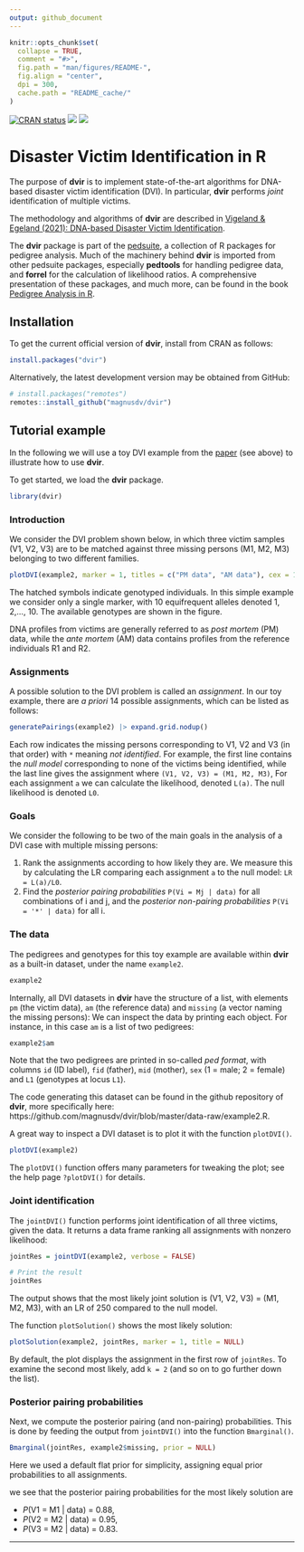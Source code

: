 ```yaml
---
output: github_document
---
```


<!-- README.md is generated from README.Rmd. Please edit that file -->

```r
knitr::opts_chunk$set(
  collapse = TRUE,
  comment = "#>",
  fig.path = "man/figures/README-",
  fig.align = "center",
  dpi = 300,
  cache.path = "README_cache/"
)
```

<!-- badges: start -->
[![CRAN status](https://www.r-pkg.org/badges/version/dvir)](https://CRAN.R-project.org/package=dvir)
[![](https://cranlogs.r-pkg.org/badges/grand-total/dvir?color=yellow)](https://cran.r-project.org/package=dvir)
[![](https://cranlogs.r-pkg.org/badges/last-month/dvir?color=yellow)](https://cran.r-project.org/package=dvir)
<!-- badges: end -->

# Disaster Victim Identification in R

The purpose of **dvir** is to implement state-of-the-art algorithms for DNA-based disaster victim identification (DVI). In particular, **dvir** performs *joint* identification of multiple victims.

The methodology and algorithms of **dvir** are described in [Vigeland & Egeland (2021): DNA-based Disaster Victim Identification](https://www.researchsquare.com/article/rs-296414/v1).

The **dvir** package is part of the [pedsuite](https://magnusdv.github.io/pedsuite/), a collection of R packages for pedigree analysis. Much of the machinery behind **dvir** is imported from other pedsuite packages, especially **pedtools** for handling pedigree data, and **forrel** for the calculation of likelihood ratios. A comprehensive presentation of these packages, and much more, can be found in the book [Pedigree Analysis in R](https://shop.elsevier.com/books/pedigree-analysis-in-r/vigeland/978-0-12-824430-2).

## Installation

To get the current official version of **dvir**, install from CRAN as follows:
```r
install.packages("dvir")
```

Alternatively, the latest development version may be obtained from GitHub:

```r
# install.packages("remotes")
remotes::install_github("magnusdv/dvir")
```

## Tutorial example
In the following we will use a toy DVI example from the [paper](https://www.researchsquare.com/article/rs-296414/v1) (see above) to illustrate how to use **dvir**.

To get started, we load the **dvir** package.
```r
library(dvir)
```

### Introduction
We consider the DVI problem shown below, in which three victim samples (V1, V2, V3) are to be matched against three missing persons (M1, M2, M3) belonging to two different families.

```r
plotDVI(example2, marker = 1, titles = c("PM data", "AM data"), cex = 1.1, frames = FALSE)
```

The hatched symbols indicate genotyped individuals. In this simple example we consider only a single marker, with 10 equifrequent alleles denoted 1, 2,..., 10. The available genotypes are shown in the figure. 

DNA profiles from victims are generally referred to as _post mortem_ (PM) data, while the _ante mortem_ (AM) data contains profiles from the reference individuals R1 and R2.

### Assignments
A possible solution to the DVI problem is called an _assignment_. In our toy example, there are _a priori_ 14 possible assignments, which can be listed as follows:

```r
generatePairings(example2) |> expand.grid.nodup()
```

Each row indicates the missing persons corresponding to V1, V2 and V3 (in that order) with `*` meaning _not identified_. For example, the first line contains the _null model_ corresponding to none of the victims being identified, while the last line gives the assignment where `(V1, V2, V3) = (M1, M2, M3)`, 
For each assignment `a` we can calculate the likelihood, denoted `L(a)`. The null likelihood is denoted `L0`.

### Goals
We consider the following to be two of the main goals in the analysis of a DVI case with multiple missing persons:

1) Rank the assignments according to how likely they are. 
    We measure this by calculating the LR comparing each assignment `a` to the null model: `LR = L(a)/L0`. 
1) Find the *posterior pairing probabilities* `P(Vi = Mj | data)` for all combinations of i and j, 
    and the *posterior non-pairing probabilities* `P(Vi = '*' | data)` for all i. 


### The data

The pedigrees and genotypes for this toy example are available within **dvir** as a built-in dataset, under the name `example2`.

```r
example2
```

Internally, all DVI datasets in **dvir** have the structure of a list, with elements `pm` (the victim data), `am` (the reference data) and `missing` (a vector naming the missing persons):
We can inspect the data by printing each object. For instance, in this case `am` is a list of two pedigrees:
```r
example2$am
```
Note that the two pedigrees are printed in so-called _ped format_, with columns `id` (ID label), `fid` (father), `mid` (mother), `sex` (1 = male; 2 = female) and `L1` (genotypes at locus `L1`).

The code generating this dataset can be found in the github repository of **dvir**, more specifically here: https://github.com/magnusdv/dvir/blob/master/data-raw/example2.R.

A great way to inspect a DVI dataset is to plot it with the function `plotDVI()`.
```r
plotDVI(example2)
```

The `plotDVI()` function offers many parameters for tweaking the plot; see the help page `?plotDVI()` for details.

### Joint identification

The `jointDVI()` function performs joint identification of all three victims, given the data. It returns a data frame ranking all assignments with nonzero likelihood:

```r
jointRes = jointDVI(example2, verbose = FALSE)

# Print the result
jointRes
```

The output shows that the most likely joint solution is (V1, V2, V3) = (M1, M2, M3), with an LR of 250 compared
to the null model. 

The function `plotSolution()` shows the most likely solution:
```r
plotSolution(example2, jointRes, marker = 1, title = NULL)
```

By default, the plot displays the assignment in the first row of `jointRes`. To examine the second most likely, add `k = 2` (and so on to go further down the list).

### Posterior pairing probabilities
Next, we compute the posterior pairing (and non-pairing) probabilities. This is done by feeding the output from `jointDVI()` into the function `Bmarginal()`.

```r
Bmarginal(jointRes, example2$missing, prior = NULL)
```
Here we used a default flat prior for simplicity, assigning equal prior probabilities to all assignments.

we see that the posterior pairing probabilities for the most likely solution are

  * _P_(V1 = M1 | data) = 0.88,
  * _P_(V2 = M2 | data) = 0.95,
  * _P_(V3 = M2 | data) = 0.83.

----
